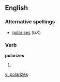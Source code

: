 ==English==

===Alternative spellings===
*[[polarises]] (''UK'')

===Verb===
'''polarizes'''

# {{third-person singular of|[[polarize]]}}

[[vi:polarizes]]